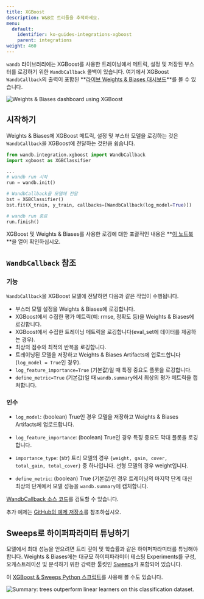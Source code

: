 ---
title: XGBoost
description: W&B로 트리들을 추적하세요.
menu:
  default:
    identifier: ko-guides-integrations-xgboost
    parent: integrations
weight: 460
---

<Card title="Try in Colab" href="https://colab.research.google.com/github/wandb/examples/blob/master/colabs/boosting/Credit_Scorecards_with_XGBoost_and_W%26B.ipynb" icon="python"/>

`wandb` 라이브러리에는 XGBoost를 사용한 트레이닝에서 메트릭, 설정 및 저장된 부스터를 로깅하기 위한 `WandbCallback` 콜백이 있습니다. 여기에서 XGBoost `WandbCallback`의 출력이 포함된 **[라이브 Weights & Biases 대시보드](https://wandb.ai/morg/credit_scorecard)**를 볼 수 있습니다.

<Frame>
    <img src="/images/integrations/xgb_dashboard.png" alt="Weights & Biases dashboard using XGBoost"  />
</Frame>

## 시작하기

Weights & Biases에 XGBoost 메트릭, 설정 및 부스터 모델을 로깅하는 것은 `WandbCallback`을 XGBoost에 전달하는 것만큼 쉽습니다.

```python
from wandb.integration.xgboost import WandbCallback
import xgboost as XGBClassifier

...
# wandb run 시작
run = wandb.init()

# WandbCallback을 모델에 전달
bst = XGBClassifier()
bst.fit(X_train, y_train, callbacks=[WandbCallback(log_model=True)])

# wandb run 종료
run.finish()
```

XGBoost 및 Weights & Biases를 사용한 로깅에 대한 포괄적인 내용은 **[이 노트북](https://wandb.me/xgboost)**을 열어 확인하십시오.

## `WandbCallback` 참조

### 기능
`WandbCallback`을 XGBoost 모델에 전달하면 다음과 같은 작업이 수행됩니다.
- 부스터 모델 설정을 Weights & Biases에 로깅합니다.
- XGBoost에서 수집한 평가 메트릭(예: rmse, 정확도 등)을 Weights & Biases에 로깅합니다.
- XGBoost에서 수집한 트레이닝 메트릭을 로깅합니다(eval_set에 데이터를 제공하는 경우).
- 최상의 점수와 최적의 반복을 로깅합니다.
- 트레이닝된 모델을 저장하고 Weights & Biases Artifacts에 업로드합니다(`log_model = True`인 경우).
- `log_feature_importance=True` (기본값)일 때 특징 중요도 플롯을 로깅합니다.
- `define_metric=True` (기본값)일 때 `wandb.summary`에서 최상의 평가 메트릭을 캡처합니다.

### 인수
- `log_model`: (boolean) True인 경우 모델을 저장하고 Weights & Biases Artifacts에 업로드합니다.

- `log_feature_importance`: (boolean) True인 경우 특징 중요도 막대 플롯을 로깅합니다.

- `importance_type`: (str) 트리 모델의 경우 `{weight, gain, cover, total_gain, total_cover}` 중 하나입니다. 선형 모델의 경우 weight입니다.

- `define_metric`: (boolean) True (기본값)인 경우 트레이닝의 마지막 단계 대신 최상의 단계에서 모델 성능을 `wandb.summary`에 캡처합니다.

[WandbCallback 소스 코드](https://github.com/wandb/wandb/blob/main/wandb/integration/xgboost/xgboost.py)를 검토할 수 있습니다.

추가 예제는 [GitHub의 예제 저장소](https://github.com/wandb/examples/tree/master/examples/boosting-algorithms)를 참조하십시오.

## Sweeps로 하이퍼파라미터 튜닝하기

모델에서 최대 성능을 얻으려면 트리 깊이 및 학습률과 같은 하이퍼파라미터를 튜닝해야 합니다. Weights & Biases에는 대규모 하이퍼파라미터 테스팅 Experiments를 구성, 오케스트레이션 및 분석하기 위한 강력한 툴킷인 [Sweeps](/ko/guides/models/sweeps/)가 포함되어 있습니다.

<Card title="Try in Colab" href="https://colab.research.google.com/github/wandb/examples/blob/master/colabs/boosting/Using_W%26B_Sweeps_with_XGBoost.ipynb" icon="python"/>

이 [XGBoost & Sweeps Python 스크립트](https://github.com/wandb/examples/blob/master/examples/wandb-sweeps/sweeps-xgboost/xgboost_tune.py)를 사용해 볼 수도 있습니다.

<Frame>
    <img src="/images/integrations/xgboost_sweeps_example.png" alt="Summary: trees outperform linear learners on this classification dataset."  />
</Frame>
